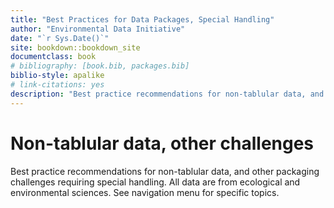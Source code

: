 ```yaml
--- 
title: "Best Practices for Data Packages, Special Handling"
author: "Environmental Data Initiative"
date: "`r Sys.Date()`"
site: bookdown::bookdown_site
documentclass: book
# bibliography: [book.bib, packages.bib]
biblio-style: apalike
# link-citations: yes
description: "Best practice recommendations for non-tablular data, and other packaging challenges requiring special handling. All data are from ecological and environmental sciences."
---
```


# Non-tablular data, other challenges {-}

Best practice recommendations for non-tablular data, and other packaging challenges requiring special handling. All data are from ecological and environmental sciences.
See navigation menu for specific topics.
